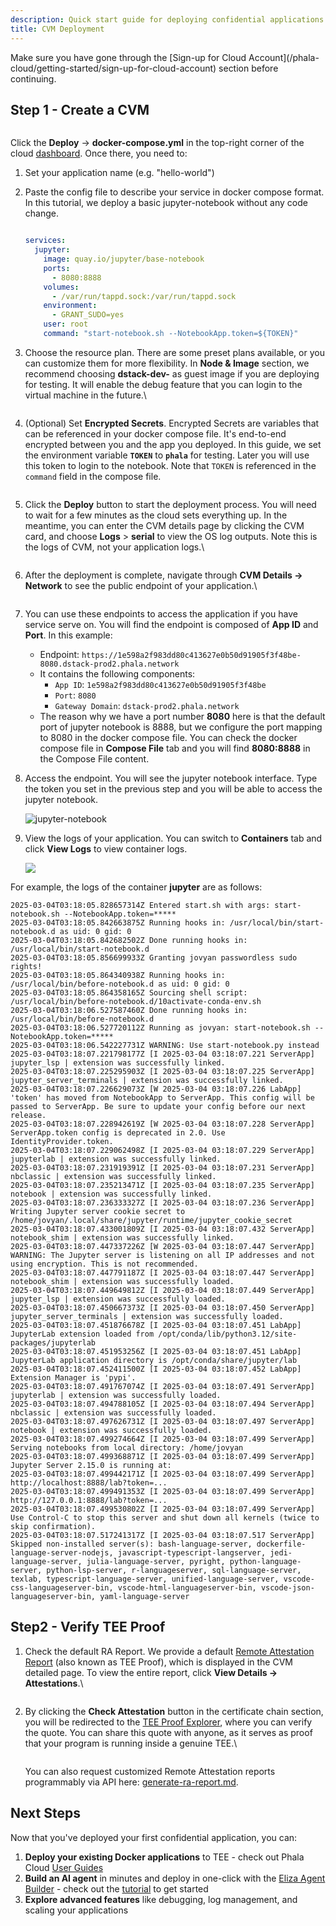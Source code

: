 ```yaml
---
description: Quick start guide for deploying confidential applications on Phala Cloud.
title: CVM Deployment
---
```



<Note type="warning">
Make sure you have gone through the [Sign-up for Cloud Account](/phala-cloud/getting-started/sign-up-for-cloud-account) section before continuing.
</Note>

## Step 1 - Create a CVM

<Frame caption="Create CVM">
    <img src="/images/image (2).png" alt="" />
</Frame>

Click the **Deploy** -> **docker-compose.yml** in the top-right corner of the cloud [dashboard](https://cloud.phala.network/dashboard). Once there, you need to:

1. Set your application name (e.g. "hello-world")
2.  Paste the config file to describe your service in docker compose format. In this tutorial, we deploy a basic jupyter-notebook without any code change.

    <Frame caption="Docker Compose File">
        <img src="/images/image (1) (1).png" alt="" />
    </Frame>

    ```yaml
    services:
      jupyter:
        image: quay.io/jupyter/base-notebook
        ports:
          - 8080:8888
        volumes:
          - /var/run/tappd.sock:/var/run/tappd.sock
        environment:
          - GRANT_SUDO=yes
        user: root
        command: "start-notebook.sh --NotebookApp.token=${TOKEN}"
    ```
3.  Choose the resource plan. There are some preset plans available, or you can customize them for more flexibility. In **Node & Image** section, we recommend choosing **dstack-dev-** as guest image if you are deploying for testing. It will enable the debug feature that you can login to the virtual machine in the future.\


    <Frame caption="Compute Resources">
        <img src="/images/image (2) (1).png" alt="" />
    </Frame>
4.  (Optional) Set **Encrypted Secrets**. Encrypted Secrets are variables that can be referenced in your docker compose file. It's end-to-end encrypted between you and the app you deployed. In this guide, we set the environment variable **`TOKEN`** to **`phala`** for testing. Later you will use this token to login to the notebook. Note that `TOKEN` is referenced in the `command` field in the compose file.\
    &#x20; &#x20;

    <Frame caption="Encrypted Secrets">
        <img src="/images/image (3).png" alt="" />
    </Frame>
5.  Click the **Deploy** button to start the deployment process. You will need to wait for a few minutes as the cloud sets everything up. In the meantime, you can enter the CVM details page by clicking the CVM card, and choose **Logs** > **serial** to view the OS log outputs. Note this is the logs of CVM, not your application logs.\


    <div align="center"><Frame caption="The CVM is starting">
        <img src="/images/image (4).png" alt="" />
    </Frame></div>

    <Frame caption="View CVM serial logs">
        <img src="/images/image (5).png" alt="" />
    </Frame>
6.  After the deployment is complete, navigate through **CVM Details → Network** to see the public endpoint of your application.\


    <Frame caption="App Endpoints">
        <img src="/images/image (24).png" alt="" />
    </Frame>
7. You can use these endpoints to access the application if you have service serve on. You will find the endpoint is composed of **App ID** and **Port**. In this example:
   * Endpoint: `https://1e598a2f983dd80c413627e0b50d91905f3f48be-8080.dstack-prod2.phala.network`&#x20;
   * It contains the following components:
     * `App ID`: `1e598a2f983dd80c413627e0b50d91905f3f48be`
     * `Port`: `8080`
     * `Gateway Domain`: `dstack-prod2.phala.network`
   * The reason why we have a port number **8080** here is that the default port of jupyter notebook is 8888, but we configure the port mapping to 8080 in the docker compose file. You can check the docker compose file in **Compose File** tab and you will find **8080:8888** in the Compose File content.
8.  Access the endpoint. You will see the jupyter notebook interface. Type the token you set in the previous step and you will be able to access the jupyter notebook.

    <Frame caption="Access your app">
        <img src="/images/cloud-jupyter-notebook.png" alt="jupyter-notebook" />
    </Frame>
9.  View the logs of your application. You can switch to **Containers** tab and click **View Logs** to view container logs.&#x20;

    <Frame>
        <img src="/images/image (7).png" />
    </Frame>

For example, the logs of the container **jupyter** are as follows:

```
2025-03-04T03:18:05.828657314Z Entered start.sh with args: start-notebook.sh --NotebookApp.token=*****
2025-03-04T03:18:05.842663875Z Running hooks in: /usr/local/bin/start-notebook.d as uid: 0 gid: 0
2025-03-04T03:18:05.842682502Z Done running hooks in: /usr/local/bin/start-notebook.d
2025-03-04T03:18:05.856699933Z Granting jovyan passwordless sudo rights!
2025-03-04T03:18:05.864340938Z Running hooks in: /usr/local/bin/before-notebook.d as uid: 0 gid: 0
2025-03-04T03:18:05.864358165Z Sourcing shell script: /usr/local/bin/before-notebook.d/10activate-conda-env.sh
2025-03-04T03:18:06.527587460Z Done running hooks in: /usr/local/bin/before-notebook.d
2025-03-04T03:18:06.527720112Z Running as jovyan: start-notebook.sh --NotebookApp.token=*****
2025-03-04T03:18:06.542227731Z WARNING: Use start-notebook.py instead
2025-03-04T03:18:07.221798177Z [I 2025-03-04 03:18:07.221 ServerApp] jupyter_lsp | extension was successfully linked.
2025-03-04T03:18:07.225295903Z [I 2025-03-04 03:18:07.225 ServerApp] jupyter_server_terminals | extension was successfully linked.
2025-03-04T03:18:07.226629073Z [W 2025-03-04 03:18:07.226 LabApp] 'token' has moved from NotebookApp to ServerApp. This config will be passed to ServerApp. Be sure to update your config before our next release.
2025-03-04T03:18:07.228942619Z [W 2025-03-04 03:18:07.228 ServerApp] ServerApp.token config is deprecated in 2.0. Use IdentityProvider.token.
2025-03-04T03:18:07.229062498Z [I 2025-03-04 03:18:07.229 ServerApp] jupyterlab | extension was successfully linked.
2025-03-04T03:18:07.231919391Z [I 2025-03-04 03:18:07.231 ServerApp] nbclassic | extension was successfully linked.
2025-03-04T03:18:07.235213471Z [I 2025-03-04 03:18:07.235 ServerApp] notebook | extension was successfully linked.
2025-03-04T03:18:07.236333327Z [I 2025-03-04 03:18:07.236 ServerApp] Writing Jupyter server cookie secret to /home/jovyan/.local/share/jupyter/runtime/jupyter_cookie_secret
2025-03-04T03:18:07.433001809Z [I 2025-03-04 03:18:07.432 ServerApp] notebook_shim | extension was successfully linked.
2025-03-04T03:18:07.447337226Z [W 2025-03-04 03:18:07.447 ServerApp] WARNING: The Jupyter server is listening on all IP addresses and not using encryption. This is not recommended.
2025-03-04T03:18:07.447791187Z [I 2025-03-04 03:18:07.447 ServerApp] notebook_shim | extension was successfully loaded.
2025-03-04T03:18:07.449649812Z [I 2025-03-04 03:18:07.449 ServerApp] jupyter_lsp | extension was successfully loaded.
2025-03-04T03:18:07.450667373Z [I 2025-03-04 03:18:07.450 ServerApp] jupyter_server_terminals | extension was successfully loaded.
2025-03-04T03:18:07.451876678Z [I 2025-03-04 03:18:07.451 LabApp] JupyterLab extension loaded from /opt/conda/lib/python3.12/site-packages/jupyterlab
2025-03-04T03:18:07.451953256Z [I 2025-03-04 03:18:07.451 LabApp] JupyterLab application directory is /opt/conda/share/jupyter/lab
2025-03-04T03:18:07.452411500Z [I 2025-03-04 03:18:07.452 LabApp] Extension Manager is 'pypi'.
2025-03-04T03:18:07.491767074Z [I 2025-03-04 03:18:07.491 ServerApp] jupyterlab | extension was successfully loaded.
2025-03-04T03:18:07.494788105Z [I 2025-03-04 03:18:07.494 ServerApp] nbclassic | extension was successfully loaded.
2025-03-04T03:18:07.497626731Z [I 2025-03-04 03:18:07.497 ServerApp] notebook | extension was successfully loaded.
2025-03-04T03:18:07.499274664Z [I 2025-03-04 03:18:07.499 ServerApp] Serving notebooks from local directory: /home/jovyan
2025-03-04T03:18:07.499368871Z [I 2025-03-04 03:18:07.499 ServerApp] Jupyter Server 2.15.0 is running at:
2025-03-04T03:18:07.499442171Z [I 2025-03-04 03:18:07.499 ServerApp] http://localhost:8888/lab?token=...
2025-03-04T03:18:07.499491353Z [I 2025-03-04 03:18:07.499 ServerApp]     http://127.0.0.1:8888/lab?token=...
2025-03-04T03:18:07.499530802Z [I 2025-03-04 03:18:07.499 ServerApp] Use Control-C to stop this server and shut down all kernels (twice to skip confirmation).
2025-03-04T03:18:07.517241317Z [I 2025-03-04 03:18:07.517 ServerApp] Skipped non-installed server(s): bash-language-server, dockerfile-language-server-nodejs, javascript-typescript-langserver, jedi-language-server, julia-language-server, pyright, python-language-server, python-lsp-server, r-languageserver, sql-language-server, texlab, typescript-language-server, unified-language-server, vscode-css-languageserver-bin, vscode-html-languageserver-bin, vscode-json-languageserver-bin, yaml-language-server
```

## Step2 - Verify TEE Proof

1.  Check the default RA Report. We provide a default [Remote Attestation Report](https://sgx101.gitbook.io/sgx101/sgx-bootstrap/attestation#remote-attestation-primitives) (also known as TEE Proof), which is displayed in the CVM detailed page. To view the entire report, click **View Details → Attestations**.\


    <Frame caption="Attestations">
        <img src="/images/image (9).png" alt="" />
    </Frame>
2.  By clicking the **Check Attestation** button in the certificate chain section, you will be redirected to the [TEE Proof Explorer](https://proof.t16z.com/), where you can verify the quote. You can share this quote with anyone, as it serves as proof that your program is running inside a genuine TEE.\


    <Frame caption="Check Attestation">
        <img src="/images/image (8).png" alt="" />
    </Frame>

    You can also request customized Remote Attestation reports programmably via API here: [generate-ra-report.md](/phala-cloud/phala-cloud-user-guides/building-with-tee/generate-ra-report).

## Next Steps

Now that you've deployed your first confidential application, you can:

1. **Deploy your existing Docker applications** to TEE - check out Phala Cloud [User Guides](/phala-cloud/phala-cloud-user-guides)
2. **Build an AI agent** in minutes and deploy in one-click with the [Eliza Agent Builder](https://cloud.phala.network/eliza) - check out the [tutorial](https://phala.network/posts/guide-to-exploring-the-phala-cloud-agent-builder) to get started
3. **Explore advanced features** like debugging, log management, and scaling your applications
